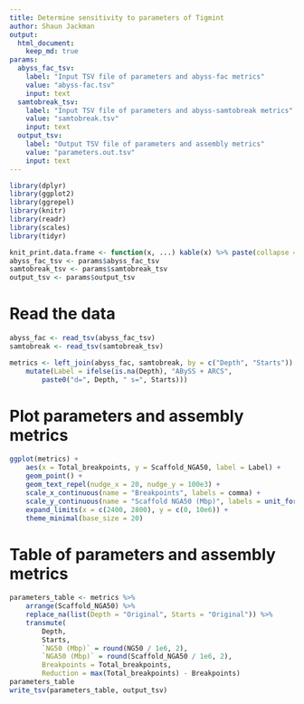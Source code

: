 ```yaml
---
title: Determine sensitivity to parameters of Tigmint
author: Shaun Jackman
output:
  html_document:
    keep_md: true
params:
  abyss_fac_tsv:
    label: "Input TSV file of parameters and abyss-fac metrics"
    value: "abyss-fac.tsv"
    input: text
  samtobreak_tsv:
    label: "Input TSV file of parameters and abyss-samtobreak metrics"
    value: "samtobreak.tsv"
    input: text
  output_tsv:
    label: "Output TSV file of parameters and assembly metrics"
    value: "parameters.out.tsv"
    input: text
---
```


```r
library(dplyr)
library(ggplot2)
library(ggrepel)
library(knitr)
library(readr)
library(scales)
library(tidyr)

knit_print.data.frame <- function(x, ...) kable(x) %>% paste(collapse = "\n") %>% asis_output
abyss_fac_tsv <- params$abyss_fac_tsv
samtobreak_tsv <- params$samtobreak_tsv
output_tsv <- params$output_tsv
```

# Read the data

```r
abyss_fac <- read_tsv(abyss_fac_tsv)
samtobreak <- read_tsv(samtobreak_tsv)

metrics <- left_join(abyss_fac, samtobreak, by = c("Depth", "Starts")) %>%
	mutate(Label = ifelse(is.na(Depth), "ABySS + ARCS",
		paste0("d=", Depth, " s=", Starts)))
```

# Plot parameters and assembly metrics
```r
ggplot(metrics) +
	aes(x = Total_breakpoints, y = Scaffold_NGA50, label = Label) +
	geom_point() +
	geom_text_repel(nudge_x = 20, nudge_y = 100e3) +
	scale_x_continuous(name = "Breakpoints", labels = comma) +
	scale_y_continuous(name = "Scaffold NGA50 (Mbp)", labels = unit_format(unit = "Mbp", scale = 1e-6)) +
	expand_limits(x = c(2400, 2800), y = c(0, 10e6)) +
	theme_minimal(base_size = 20)
```

# Table of parameters and assembly metrics
```r
parameters_table <- metrics %>%
	arrange(Scaffold_NGA50) %>%
	replace_na(list(Depth = "Original", Starts = "Original")) %>%
	transmute(
		Depth,
		Starts,
		`NG50 (Mbp)` = round(NG50 / 1e6, 2),
		`NGA50 (Mbp)` = round(Scaffold_NGA50 / 1e6, 2),
		Breakpoints = Total_breakpoints,
		Reduction = max(Total_breakpoints) - Breakpoints)
parameters_table
write_tsv(parameters_table, output_tsv)
```
